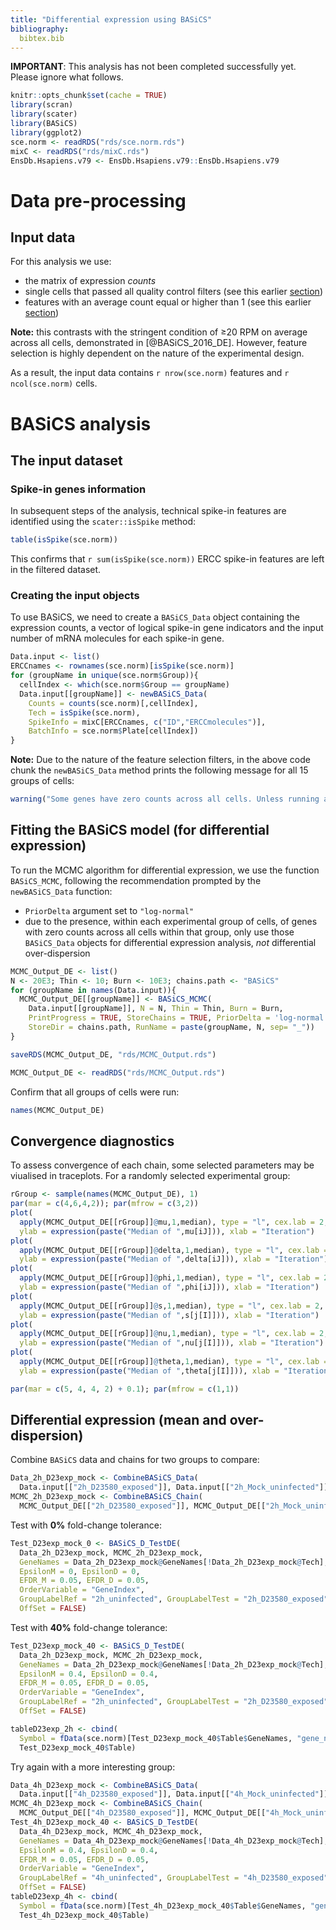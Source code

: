 ```yaml
---
title: "Differential expression using BASiCS"
bibliography:
  bibtex.bib
---
```


**IMPORTANT**:
This analysis has not been completed successfully yet.
Please ignore what follows.

<!-- As HTML pages are built independently, large objects need to be
reimported from disk, and smaller ones quickly recomputed. -->

```r
knitr::opts_chunk$set(cache = TRUE)
library(scran)
library(scater)
library(BASiCS)
library(ggplot2)
sce.norm <- readRDS("rds/sce.norm.rds")
mixC <- readRDS("rds/mixC.rds")
EnsDb.Hsapiens.v79 <- EnsDb.Hsapiens.v79::EnsDb.Hsapiens.v79
```

# Data pre-processing

## Input data

For this analysis we use:

* the matrix of expression *counts*
* single cells that passed all quality control filters (see this earlier
  [section](03_sample_QC.html#cellSelection))
* features with an average count equal or higher than $1$ (see this earlier
  [section](04_featureSelectio#selectFeatures))

**Note:** this contrasts with the stringent condition of ≥20 RPM on average
across all cells, demonstrated in [@BASiCS_2016_DE]. However, feature
selection is highly dependent on the nature of the experimental design.

As a result, the input data contains `r nrow(sce.norm)` features and
`r ncol(sce.norm)` cells.

# BASiCS analysis

## The input dataset

### Spike-in genes information

In subsequent steps of the analysis, technical spike-in features are identified using the `scater::isSpike` method:

```r
table(isSpike(sce.norm))
```

This confirms that `r sum(isSpike(sce.norm))` ERCC spike-in features are left in
the filtered dataset.

### Creating the input objects

To use BASiCS, we need to create a `BASiCS_Data` object containing the
expression counts, a vector of logical spike-in gene indicators
and the input number of mRNA molecules for each spike-in gene.

```r
Data.input <- list()
ERCCnames <- rownames(sce.norm)[isSpike(sce.norm)]
for (groupName in unique(sce.norm$Group)){
  cellIndex <- which(sce.norm$Group == groupName)
  Data.input[[groupName]] <- newBASiCS_Data(
    Counts = counts(sce.norm)[,cellIndex],
    Tech = isSpike(sce.norm),
    SpikeInfo = mixC[ERCCnames, c("ID","ERCCmolecules")],
    BatchInfo = sce.norm$Plate[cellIndex])
}
```

**Note:**
Due to the nature of the feature selection filters, in the above code chunk
the `newBASiCS_Data` method prints the following message for all 15 groups
of cells:

```r
warning("Some genes have zero counts across all cells. Unless running a differential expression analysis, please remove those genes. Otherwise, the BASiCS_Data object is still a valid object. However, due to the lack of counts, posterior estimates for mu[i] and delta[i] associated to those genes will be driven by the prior. In such case, you must specify `PriorDelta = 'log-normal' in BASiCS_MCMC function.")
```

## Fitting the BASiCS model (for differential expression)

To run the MCMC algorithm for differential expression,
we use the function `BASiCS_MCMC`, following the recommendation prompted
by the `newBASiCS_Data` function:

* `PriorDelta` argument set to `"log-normal"`
* due to the presence, within each experimental group of cells, of genes with
  zero counts across all cells within that group, only use those `BASiCS_Data`
  objects for differential expression analysis, *not*
  differential over-dispersion

```r
MCMC_Output_DE <- list()
N <- 20E3; Thin <- 10; Burn <- 10E3; chains.path <- "BASiCS"
for (groupName in names(Data.input)){
  MCMC_Output_DE[[groupName]] <- BASiCS_MCMC(
    Data.input[[groupName]], N = N, Thin = Thin, Burn = Burn,
    PrintProgress = TRUE, StoreChains = TRUE, PriorDelta = 'log-normal',
    StoreDir = chains.path, RunName = paste(groupName, N, sep= "_"))
}
```

```r
saveRDS(MCMC_Output_DE, "rds/MCMC_Output.rds")
```

```r
MCMC_Output_DE <- readRDS("rds/MCMC_Output.rds")
```

Confirm that all groups of cells were run:

```r
names(MCMC_Output_DE)
```

## Convergence diagnostics

To assess convergence of each chain, some selected parameters may be
viualised in traceplots. For a randomly selected experimental group:

```r
rGroup <- sample(names(MCMC_Output_DE), 1)
par(mar = c(4,6,4,2)); par(mfrow = c(3,2))
plot(
  apply(MCMC_Output_DE[[rGroup]]@mu,1,median), type = "l", cex.lab = 2,
  ylab = expression(paste("Median of ",mu[iJ])), xlab = "Iteration")
plot(
  apply(MCMC_Output_DE[[rGroup]]@delta,1,median), type = "l", cex.lab = 2,
  ylab = expression(paste("Median of ",delta[iJ])), xlab = "Iteration")
plot(
  apply(MCMC_Output_DE[[rGroup]]@phi,1,median), type = "l", cex.lab = 2,
  ylab = expression(paste("Median of ",phi[iJ])), xlab = "Iteration")
plot(
  apply(MCMC_Output_DE[[rGroup]]@s,1,median), type = "l", cex.lab = 2,
  ylab = expression(paste("Median of ",s[j[I]])), xlab = "Iteration")
plot(
  apply(MCMC_Output_DE[[rGroup]]@nu,1,median), type = "l", cex.lab = 2,
  ylab = expression(paste("Median of ",nu[j[I]])), xlab = "Iteration")
plot(
  apply(MCMC_Output_DE[[rGroup]]@theta,1,median), type = "l", cex.lab = 2,
  ylab = expression(paste("Median of ",theta[j[I]])), xlab = "Iteration")

par(mar = c(5, 4, 4, 2) + 0.1); par(mfrow = c(1,1))
```

## Differential expression (mean and over-dispersion)

Combine `BASiCS` data and chains for two groups to compare:

```r
Data_2h_D23exp_mock <- CombineBASiCS_Data(
  Data.input[["2h_D23580_exposed"]], Data.input[["2h_Mock_uninfected"]])
MCMC_2h_D23exp_mock <- CombineBASiCS_Chain(
  MCMC_Output_DE[["2h_D23580_exposed"]], MCMC_Output_DE[["2h_Mock_uninfected"]])
```

Test with **0%** fold-change tolerance:

```r
Test_D23exp_mock_0 <- BASiCS_D_TestDE(
  Data_2h_D23exp_mock, MCMC_2h_D23exp_mock,
  GeneNames = Data_2h_D23exp_mock@GeneNames[!Data_2h_D23exp_mock@Tech],
  EpsilonM = 0, EpsilonD = 0,
  EFDR_M = 0.05, EFDR_D = 0.05,
  OrderVariable = "GeneIndex",
  GroupLabelRef = "2h_uninfected", GroupLabelTest = "2h_D23580_exposed",
  OffSet = FALSE)
```

Test with **40%** fold-change tolerance:

```r
Test_D23exp_mock_40 <- BASiCS_D_TestDE(
  Data_2h_D23exp_mock, MCMC_2h_D23exp_mock,
  GeneNames = Data_2h_D23exp_mock@GeneNames[!Data_2h_D23exp_mock@Tech],
  EpsilonM = 0.4, EpsilonD = 0.4,
  EFDR_M = 0.05, EFDR_D = 0.05,
  OrderVariable = "GeneIndex",
  GroupLabelRef = "2h_uninfected", GroupLabelTest = "2h_D23580_exposed",
  OffSet = FALSE)
```

```r
tableD23exp_2h <- cbind(
  Symbol = fData(sce.norm)[Test_D23exp_mock_40$Table$GeneNames, "gene_name"],
  Test_D23exp_mock_40$Table)
```

Try again with a more interesting group:

```r
Data_4h_D23exp_mock <- CombineBASiCS_Data(
  Data.input[["4h_D23580_exposed"]], Data.input[["4h_Mock_uninfected"]])
MCMC_4h_D23exp_mock <- CombineBASiCS_Chain(
  MCMC_Output_DE[["4h_D23580_exposed"]], MCMC_Output_DE[["4h_Mock_uninfected"]])
Test_4h_D23exp_mock_40 <- BASiCS_D_TestDE(
  Data_4h_D23exp_mock, MCMC_4h_D23exp_mock,
  GeneNames = Data_4h_D23exp_mock@GeneNames[!Data_4h_D23exp_mock@Tech],
  EpsilonM = 0.4, EpsilonD = 0.4,
  EFDR_M = 0.05, EFDR_D = 0.05,
  OrderVariable = "GeneIndex",
  GroupLabelRef = "4h_uninfected", GroupLabelTest = "4h_D23580_exposed",
  OffSet = FALSE)
tableD23exp_4h <- cbind(
  Symbol = fData(sce.norm)[Test_4h_D23exp_mock_40$Table$GeneNames, "gene_name"],
  Test_4h_D23exp_mock_40$Table)
```


<!-- As HTML pages are built independently, objects need to be saved to disk
and imported as needed by the other R mardown files -->
